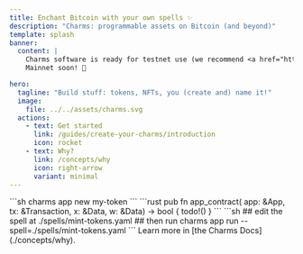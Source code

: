 ```yaml
---
title: Enchant Bitcoin with your own spells ✨
description: "Charms: programmable assets on Bitcoin (and beyond)"
template: splash
banner:
  content: |
    Charms software is ready for testnet use (we recommend <a href="https://mempool.space/testnet4">testnet4</a>).
    Mainnet soon! 🚀

hero:
  tagline: "Build stuff: tokens, NFTs, you (create and) name it!"
  image:
    file: ../../assets/charms.svg
  actions:
    - text: Get started
      link: /guides/create-your-charms/introduction
      icon: rocket
    - text: Why?
      link: /concepts/why
      icon: right-arrow
      variant: minimal
---
```



<CardGrid>
	<Card title="Start a new project" icon="add-document">
		```sh
        charms app new my-token
        ```
	</Card>
	<Card title="Implement application logic" icon="pencil">
		```rust
        pub fn app_contract(
            app: &App,
            tx: &Transaction,
            x: &Data,
            w: &Data) -> bool
        {
            todo!()
        }
        ```
	</Card>
	<Card title="Test your spells" icon="laptop">
        ```sh
        ## edit the spell at ./spells/mint-tokens.yaml
        ## then run
        charms app run --spell=./spells/mint-tokens.yaml
        ```
	</Card>
	<Card title="Read the docs" icon="open-book">
		Learn more in [the Charms Docs](./concepts/why).
	</Card>
</CardGrid>
